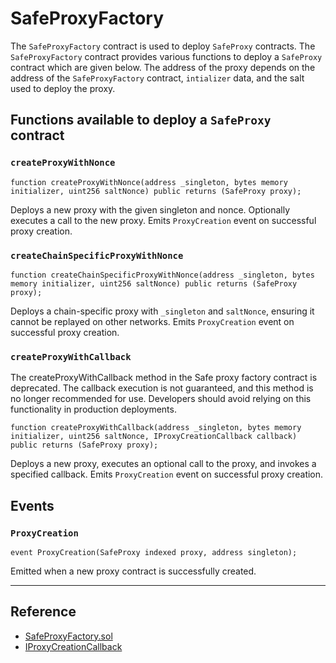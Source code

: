 
# SafeProxyFactory

The `SafeProxyFactory` contract is used to deploy `SafeProxy` contracts. The `SafeProxyFactory` contract provides various functions to deploy a `SafeProxy` contract which are given below.
The address of the proxy depends on the address of the `SafeProxyFactory` contract, `intializer` data, and the salt used to deploy the proxy.

## Functions available to deploy a `SafeProxy` contract

### `createProxyWithNonce`

```solidity
function createProxyWithNonce(address _singleton, bytes memory initializer, uint256 saltNonce) public returns (SafeProxy proxy);
```
Deploys a new proxy with the given singleton and nonce. Optionally executes a call to the new proxy. Emits `ProxyCreation` event on successful proxy creation.

### `createChainSpecificProxyWithNonce`

```solidity
function createChainSpecificProxyWithNonce(address _singleton, bytes memory initializer, uint256 saltNonce) public returns (SafeProxy proxy);
```
Deploys a chain-specific proxy with `_singleton` and `saltNonce`, ensuring it cannot be replayed on other networks. Emits `ProxyCreation` event on successful proxy creation.

### `createProxyWithCallback`

<Callout type='error' emoji='🚨'>
  The createProxyWithCallback method in the Safe proxy factory contract is deprecated. The callback execution is not guaranteed, and this method is no longer recommended for use. Developers should avoid relying on this functionality in production deployments.
</Callout>

```solidity
function createProxyWithCallback(address _singleton, bytes memory initializer, uint256 saltNonce, IProxyCreationCallback callback) public returns (SafeProxy proxy);
```
Deploys a new proxy, executes an optional call to the proxy, and invokes a specified callback. Emits `ProxyCreation` event on successful proxy creation.

## Events

### `ProxyCreation`
```solidity
event ProxyCreation(SafeProxy indexed proxy, address singleton);
```
Emitted when a new proxy contract is successfully created.

---

## Reference

- [SafeProxyFactory.sol](https://github.com/safe-global/safe-smart-account/blob/release/v1.4.1/contracts/proxies/SafeProxyFactory.sol)
- [IProxyCreationCallback](https://github.com/safe-global/safe-smart-account/blob/release/v1.4.1/contracts/proxies/IProxyCreationCallback.sol)